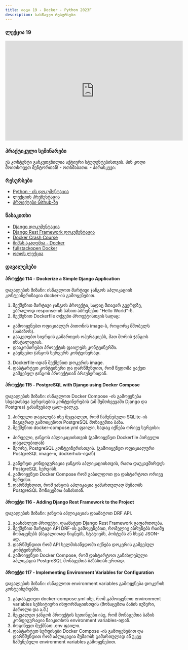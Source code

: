 ```yaml
---
title: თავი 19 - Docker - Python 2023F
description: სასწავლო რესურსები
---
```


### ლექცია 19
<iframe width="560" height="315" src="https://www.youtube.com/embed/-4-RpUb-JKI" title="YouTube video player" frameBorder="0" allow="accelerometer; autoplay; clipboard-write; encrypted-media; gyroscope; picture-in-picture; web-share" allowFullScreen></iframe>

### პრაქტიკული სემინარები

<Card>
<PinCodeProtectedContent>
    <Locked>
        ეს კონტენტი განკუთვნილია აქტიური სტუდენტებისთვის.
        პინ კოდი მოითხოვეთ მენტორთან!
    </Locked>
    <Unlocked>
        - ოთხშაბათი: 
        - პარასკევი: 
    </Unlocked>
</PinCodeProtectedContent>
</Card>

### რესურსები
- [Python - ის დოკუმენტაცია](https://docs.python.org/3/library/)
- [ლექციის პრეზენტაცია]()
- [პროექტები Github-ზე](https://github.com/GiorgiTarsaidze/2023F_python_django)

### წასაკითხი
- [Django დოკუმენტაცია](https://docs.djangoproject.com/en/4.2/)
- [Django Rest Framework დოკუმენტაცია](https://www.django-rest-framework.org/)
- [Docker Crash Course](https://www.youtube.com/watch?v=pg19Z8LL06w)
- [მიშას აკადემია - Docker](https://www.youtube.com/watch?v=MrHBdMWtFHA&list=PLbZtgfvYfOp0IHy5bvxgUFJkCWY4yVMp6)
- [fullstackopen Docker](https://fullstackopen.com/en/part12/introduction_to_containers)
- [ოთოს ლექცია](https://www.youtube.com/watch?v=TS95E1hHVxY)



### დავალებები

#### პროექტი 114 - Dockerize a Simple Django Application

დავალების მიზანი: ისწავლოთ მარტივი ჯანგოს აპლიკაციის კონტეინერიზაცია docker-ის გამოყენებით.

1. შექმენით მარტივი ჯანგოს პროექტი, სადაც მთავარ გვერდზე, უბრალოდ response-ის სახით აბრუნებთ "Hello World"-ს.
2. შექმენით Dockerfile თქვენი პროექტისთვის სადაც:
- გამოიყენებთ ოფიციალურ პითონის image-ს, როგორც მშობელს (საბაზოს).
- გააკეთებთ სივრცის გამართვის ოპერაციებს, მათ შორის ჯანგოს ინსტალაციას.
- დააკოპირებთ პროექტის ფაილებს კონტეინერში.
- გაუშვებთ ჯანგოს სერვერს კონტეინერად.
3. Dockerfile-იდან შექმენით დოკერის image.
4. დასტარტეთ კონტეინერი და დარწმუნდით, რომ წვდომა გაქვთ გაშვებულ ჯანგოს პროექტთან ბრაუზერიდან.

#### პროექტი 115 - PostgreSQL with Django using Docker Compose

დავალების მიზანი: ისწავლოთ Docker Compose -ის გამოყენება სხვადასხვა სერვისების კონტეინერების (ამ შემთხვევაში Django და Postgres) გასაშვებად ცალ-ცალკე.

1. პირველი დავალება ისე შეცვალეთ, რომ ჩაშენებული SQLite-ის მაგივრად გამოიყენოთ PostgreSQL მონაცემთა ბაზა.
2. შექმენით docker-compose.yml ფაილი, სადაც იქნება ორივე სერვისი:
- პირველი, ჯანგოს აპლიკაციისთვის (გამოიყენეთ Dockerfile პირველი დავალებიდან)
- მეორე, PostgreSQL კონტეინერისთვის. (გამოიყენეთ ოფიციალური PostgreSQL image-ი, dockerhub-იდან)
3. გაწერეთ კონფიგურაცია ჯანგოს აპლიკაციისთვის, რათა დაუკავშირდეს PostgreSQL სერვისს.
4. გამოიყენეთ Docker Compose რომ გაბილდოთ და დასტარტოთ ორივე სერვისი.
5. დარწმუნდით, რომ ჯანგოს აპლიკაცია გამართულად მუშაობს PostgreSQL მონაცემთა ბაზასთან.

#### პროექტი 116 - Adding Django Rest Framework to the Project

დავალების მიზანი: ჯანგოს აპლიკაციას დაამატოთ DRF API.

1. გაანახლეთ პროექტი, დაამატეთ Django Rest Framework გაფართოება.
2. შექმენით მარტივი API DRF-ის გამოყენებით, რომელიც აბრუნებს რაიმე მონაცემებს (მაგალითად წიგნებს, სტატიებს, პოსტებს ან სხვა) JSON-ად.
3. დარწმუნდით რომ API ხელმისაწვდომი იქნება დოკერის გაშვებულ კონტეინერში.
4. გამოიყენეთ Docker Compose, რომ დასტარტოთ განახლებული აპლიკაცია PostgreSQL მონაცემთა ბაზასთან ერთად.


#### პროექტი 117 - Implementing Environment Variables for Configuration

დავალების მიზანი: ისწავლოთ environment variables გამოყენება დოკერის კონტეინერებში.

1. გადააკეთეთ docker-compose.yml ისე, რომ გამოიყენოთ environment variables სენსიტიური ინფორმაციისთვის (მონაცემთა ბაზის იუზერი, პაროლი და ა.შ.)
2. შეცვალეთ ჯანგოს პროექტის სეთინგები ისე, რომ მონაცემთა ბაზის კონფიგურაცია წაიკითხოს environment variables-იდან.
3. მოგიწევთ შექმნათ .env ფაილი.
4. დასტარტეთ სერვისები Docker Compose -ის გამოყენებით და დარწმუნდით რომ აპლიკაცია მუშაობს გამართულად აწ უკვე ჩაშენებული environment variables გამოყენებით.
